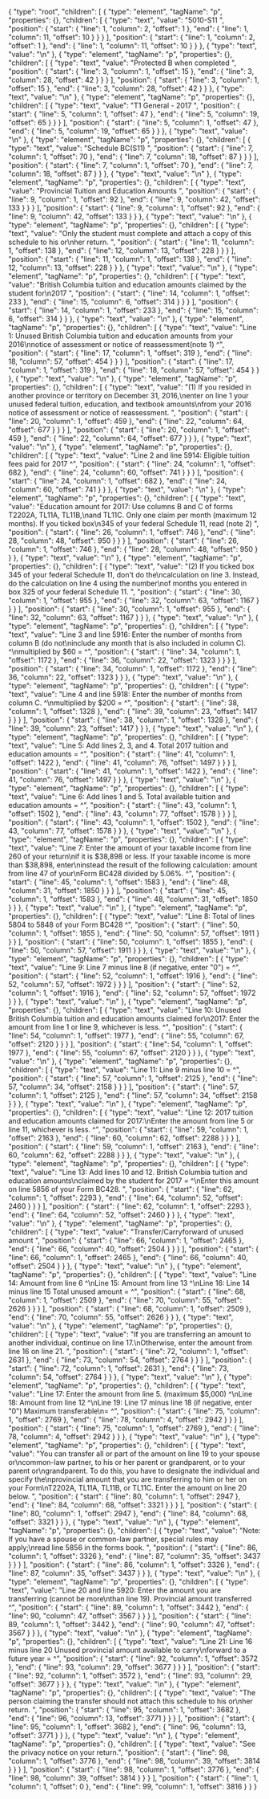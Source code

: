 {
  "type": "root",
  "children": [
    {
      "type": "element",
      "tagName": "p",
      "properties": {},
      "children": [
        {
          "type": "text",
          "value": "5010-S11 ",
          "position": {
            "start": {
              "line": 1,
              "column": 2,
              "offset": 1
            },
            "end": {
              "line": 1,
              "column": 11,
              "offset": 10
            }
          }
        }
      ],
      "position": {
        "start": {
          "line": 1,
          "column": 2,
          "offset": 1
        },
        "end": {
          "line": 1,
          "column": 11,
          "offset": 10
        }
      }
    },
    {
      "type": "text",
      "value": "\n"
    },
    {
      "type": "element",
      "tagName": "p",
      "properties": {},
      "children": [
        {
          "type": "text",
          "value": "Protected B when completed ",
          "position": {
            "start": {
              "line": 3,
              "column": 1,
              "offset": 15
            },
            "end": {
              "line": 3,
              "column": 28,
              "offset": 42
            }
          }
        }
      ],
      "position": {
        "start": {
          "line": 3,
          "column": 1,
          "offset": 15
        },
        "end": {
          "line": 3,
          "column": 28,
          "offset": 42
        }
      }
    },
    {
      "type": "text",
      "value": "\n"
    },
    {
      "type": "element",
      "tagName": "p",
      "properties": {},
      "children": [
        {
          "type": "text",
          "value": "T1 General - 2017 ",
          "position": {
            "start": {
              "line": 5,
              "column": 1,
              "offset": 47
            },
            "end": {
              "line": 5,
              "column": 19,
              "offset": 65
            }
          }
        }
      ],
      "position": {
        "start": {
          "line": 5,
          "column": 1,
          "offset": 47
        },
        "end": {
          "line": 5,
          "column": 19,
          "offset": 65
        }
      }
    },
    {
      "type": "text",
      "value": "\n"
    },
    {
      "type": "element",
      "tagName": "p",
      "properties": {},
      "children": [
        {
          "type": "text",
          "value": "Schedule BC(S11) ",
          "position": {
            "start": {
              "line": 7,
              "column": 1,
              "offset": 70
            },
            "end": {
              "line": 7,
              "column": 18,
              "offset": 87
            }
          }
        }
      ],
      "position": {
        "start": {
          "line": 7,
          "column": 1,
          "offset": 70
        },
        "end": {
          "line": 7,
          "column": 18,
          "offset": 87
        }
      }
    },
    {
      "type": "text",
      "value": "\n"
    },
    {
      "type": "element",
      "tagName": "p",
      "properties": {},
      "children": [
        {
          "type": "text",
          "value": "Provincial Tuition and Education Amounts ",
          "position": {
            "start": {
              "line": 9,
              "column": 1,
              "offset": 92
            },
            "end": {
              "line": 9,
              "column": 42,
              "offset": 133
            }
          }
        }
      ],
      "position": {
        "start": {
          "line": 9,
          "column": 1,
          "offset": 92
        },
        "end": {
          "line": 9,
          "column": 42,
          "offset": 133
        }
      }
    },
    {
      "type": "text",
      "value": "\n"
    },
    {
      "type": "element",
      "tagName": "p",
      "properties": {},
      "children": [
        {
          "type": "text",
          "value": "Only the student must complete and attach a copy of this schedule to his or\nher return. ",
          "position": {
            "start": {
              "line": 11,
              "column": 1,
              "offset": 138
            },
            "end": {
              "line": 12,
              "column": 13,
              "offset": 228
            }
          }
        }
      ],
      "position": {
        "start": {
          "line": 11,
          "column": 1,
          "offset": 138
        },
        "end": {
          "line": 12,
          "column": 13,
          "offset": 228
        }
      }
    },
    {
      "type": "text",
      "value": "\n"
    },
    {
      "type": "element",
      "tagName": "p",
      "properties": {},
      "children": [
        {
          "type": "text",
          "value": "British Columbia tuition and education amounts claimed by the student for\n2017 ",
          "position": {
            "start": {
              "line": 14,
              "column": 1,
              "offset": 233
            },
            "end": {
              "line": 15,
              "column": 6,
              "offset": 314
            }
          }
        }
      ],
      "position": {
        "start": {
          "line": 14,
          "column": 1,
          "offset": 233
        },
        "end": {
          "line": 15,
          "column": 6,
          "offset": 314
        }
      }
    },
    {
      "type": "text",
      "value": "\n"
    },
    {
      "type": "element",
      "tagName": "p",
      "properties": {},
      "children": [
        {
          "type": "text",
          "value": "Line 1: Unused British Columbia tuition and education amounts from your 2016\nnotice of assessment or notice of reassessment(note 1) ^",
          "position": {
            "start": {
              "line": 17,
              "column": 1,
              "offset": 319
            },
            "end": {
              "line": 18,
              "column": 57,
              "offset": 454
            }
          }
        }
      ],
      "position": {
        "start": {
          "line": 17,
          "column": 1,
          "offset": 319
        },
        "end": {
          "line": 18,
          "column": 57,
          "offset": 454
        }
      }
    },
    {
      "type": "text",
      "value": "\n"
    },
    {
      "type": "element",
      "tagName": "p",
      "properties": {},
      "children": [
        {
          "type": "text",
          "value": "(1) If you resided in another province or territory on December 31, 2016,\nenter on line 1 your unused federal tuition, education, and textbook amounts\nfrom your 2016 notice of assessment or notice of reassessment. ",
          "position": {
            "start": {
              "line": 20,
              "column": 1,
              "offset": 459
            },
            "end": {
              "line": 22,
              "column": 64,
              "offset": 677
            }
          }
        }
      ],
      "position": {
        "start": {
          "line": 20,
          "column": 1,
          "offset": 459
        },
        "end": {
          "line": 22,
          "column": 64,
          "offset": 677
        }
      }
    },
    {
      "type": "text",
      "value": "\n"
    },
    {
      "type": "element",
      "tagName": "p",
      "properties": {},
      "children": [
        {
          "type": "text",
          "value": "Line 2 and line 5914: Eligible tuition fees paid for 2017 ^",
          "position": {
            "start": {
              "line": 24,
              "column": 1,
              "offset": 682
            },
            "end": {
              "line": 24,
              "column": 60,
              "offset": 741
            }
          }
        }
      ],
      "position": {
        "start": {
          "line": 24,
          "column": 1,
          "offset": 682
        },
        "end": {
          "line": 24,
          "column": 60,
          "offset": 741
        }
      }
    },
    {
      "type": "text",
      "value": "\n"
    },
    {
      "type": "element",
      "tagName": "p",
      "properties": {},
      "children": [
        {
          "type": "text",
          "value": "Education amount for 2017: Use columns B and C of forms T2202A, TL11A, TL11B,\nand TL11C. Only one claim per month (maximum 12 months). If you ticked box\n345 of your federal Schedule 11, read (note 2) ",
          "position": {
            "start": {
              "line": 26,
              "column": 1,
              "offset": 746
            },
            "end": {
              "line": 28,
              "column": 48,
              "offset": 950
            }
          }
        }
      ],
      "position": {
        "start": {
          "line": 26,
          "column": 1,
          "offset": 746
        },
        "end": {
          "line": 28,
          "column": 48,
          "offset": 950
        }
      }
    },
    {
      "type": "text",
      "value": "\n"
    },
    {
      "type": "element",
      "tagName": "p",
      "properties": {},
      "children": [
        {
          "type": "text",
          "value": "(2) If you ticked box 345 of your federal Schedule 11, don't do the\ncalculation on line 3. Instead, do the calculation on line 4 using the number\nof months you entered in box 325 of your federal Schedule 11. ",
          "position": {
            "start": {
              "line": 30,
              "column": 1,
              "offset": 955
            },
            "end": {
              "line": 32,
              "column": 63,
              "offset": 1167
            }
          }
        }
      ],
      "position": {
        "start": {
          "line": 30,
          "column": 1,
          "offset": 955
        },
        "end": {
          "line": 32,
          "column": 63,
          "offset": 1167
        }
      }
    },
    {
      "type": "text",
      "value": "\n"
    },
    {
      "type": "element",
      "tagName": "p",
      "properties": {},
      "children": [
        {
          "type": "text",
          "value": "Line 3 and line 5916: Enter the number of months from column B (do not\ninclude any month that is also included in column C). ^\nmultiplied by $60 = ^",
          "position": {
            "start": {
              "line": 34,
              "column": 1,
              "offset": 1172
            },
            "end": {
              "line": 36,
              "column": 22,
              "offset": 1323
            }
          }
        }
      ],
      "position": {
        "start": {
          "line": 34,
          "column": 1,
          "offset": 1172
        },
        "end": {
          "line": 36,
          "column": 22,
          "offset": 1323
        }
      }
    },
    {
      "type": "text",
      "value": "\n"
    },
    {
      "type": "element",
      "tagName": "p",
      "properties": {},
      "children": [
        {
          "type": "text",
          "value": "Line 4 and line 5918: Enter the number of months from column C. ^\nmultiplied by $200 = ^",
          "position": {
            "start": {
              "line": 38,
              "column": 1,
              "offset": 1328
            },
            "end": {
              "line": 39,
              "column": 23,
              "offset": 1417
            }
          }
        }
      ],
      "position": {
        "start": {
          "line": 38,
          "column": 1,
          "offset": 1328
        },
        "end": {
          "line": 39,
          "column": 23,
          "offset": 1417
        }
      }
    },
    {
      "type": "text",
      "value": "\n"
    },
    {
      "type": "element",
      "tagName": "p",
      "properties": {},
      "children": [
        {
          "type": "text",
          "value": "Line 5: Add lines 2, 3, and 4. Total 2017 tuition and education amounts = ^",
          "position": {
            "start": {
              "line": 41,
              "column": 1,
              "offset": 1422
            },
            "end": {
              "line": 41,
              "column": 76,
              "offset": 1497
            }
          }
        }
      ],
      "position": {
        "start": {
          "line": 41,
          "column": 1,
          "offset": 1422
        },
        "end": {
          "line": 41,
          "column": 76,
          "offset": 1497
        }
      }
    },
    {
      "type": "text",
      "value": "\n"
    },
    {
      "type": "element",
      "tagName": "p",
      "properties": {},
      "children": [
        {
          "type": "text",
          "value": "Line 6: Add lines 1 and 5. Total available tuition and education amounts = ^",
          "position": {
            "start": {
              "line": 43,
              "column": 1,
              "offset": 1502
            },
            "end": {
              "line": 43,
              "column": 77,
              "offset": 1578
            }
          }
        }
      ],
      "position": {
        "start": {
          "line": 43,
          "column": 1,
          "offset": 1502
        },
        "end": {
          "line": 43,
          "column": 77,
          "offset": 1578
        }
      }
    },
    {
      "type": "text",
      "value": "\n"
    },
    {
      "type": "element",
      "tagName": "p",
      "properties": {},
      "children": [
        {
          "type": "text",
          "value": "Line 7: Enter the amount of your taxable income from line 260 of your return\nif it is $38,898 or less. If your taxable income is more than $38,898, enter\ninstead the result of the following calculation: amount from line 47 of your\nForm BC428 divided by 5.06%. ^",
          "position": {
            "start": {
              "line": 45,
              "column": 1,
              "offset": 1583
            },
            "end": {
              "line": 48,
              "column": 31,
              "offset": 1850
            }
          }
        }
      ],
      "position": {
        "start": {
          "line": 45,
          "column": 1,
          "offset": 1583
        },
        "end": {
          "line": 48,
          "column": 31,
          "offset": 1850
        }
      }
    },
    {
      "type": "text",
      "value": "\n"
    },
    {
      "type": "element",
      "tagName": "p",
      "properties": {},
      "children": [
        {
          "type": "text",
          "value": "Line 8: Total of lines 5804 to 5848 of your Form BC428 ^",
          "position": {
            "start": {
              "line": 50,
              "column": 1,
              "offset": 1855
            },
            "end": {
              "line": 50,
              "column": 57,
              "offset": 1911
            }
          }
        }
      ],
      "position": {
        "start": {
          "line": 50,
          "column": 1,
          "offset": 1855
        },
        "end": {
          "line": 50,
          "column": 57,
          "offset": 1911
        }
      }
    },
    {
      "type": "text",
      "value": "\n"
    },
    {
      "type": "element",
      "tagName": "p",
      "properties": {},
      "children": [
        {
          "type": "text",
          "value": "Line 9: Line 7 minus line 8 (if negative, enter \"0\") = ^",
          "position": {
            "start": {
              "line": 52,
              "column": 1,
              "offset": 1916
            },
            "end": {
              "line": 52,
              "column": 57,
              "offset": 1972
            }
          }
        }
      ],
      "position": {
        "start": {
          "line": 52,
          "column": 1,
          "offset": 1916
        },
        "end": {
          "line": 52,
          "column": 57,
          "offset": 1972
        }
      }
    },
    {
      "type": "text",
      "value": "\n"
    },
    {
      "type": "element",
      "tagName": "p",
      "properties": {},
      "children": [
        {
          "type": "text",
          "value": "Line 10: Unused British Columbia tuition and education amounts claimed for\n2017: Enter the amount from line 1 or line 9, whichever is less. ^",
          "position": {
            "start": {
              "line": 54,
              "column": 1,
              "offset": 1977
            },
            "end": {
              "line": 55,
              "column": 67,
              "offset": 2120
            }
          }
        }
      ],
      "position": {
        "start": {
          "line": 54,
          "column": 1,
          "offset": 1977
        },
        "end": {
          "line": 55,
          "column": 67,
          "offset": 2120
        }
      }
    },
    {
      "type": "text",
      "value": "\n"
    },
    {
      "type": "element",
      "tagName": "p",
      "properties": {},
      "children": [
        {
          "type": "text",
          "value": "Line 11: Line 9 minus line 10 = ^",
          "position": {
            "start": {
              "line": 57,
              "column": 1,
              "offset": 2125
            },
            "end": {
              "line": 57,
              "column": 34,
              "offset": 2158
            }
          }
        }
      ],
      "position": {
        "start": {
          "line": 57,
          "column": 1,
          "offset": 2125
        },
        "end": {
          "line": 57,
          "column": 34,
          "offset": 2158
        }
      }
    },
    {
      "type": "text",
      "value": "\n"
    },
    {
      "type": "element",
      "tagName": "p",
      "properties": {},
      "children": [
        {
          "type": "text",
          "value": "Line 12: 2017 tuition and education amounts claimed for 2017:\nEnter the amount from line 5 or line 11, whichever is less. ^",
          "position": {
            "start": {
              "line": 59,
              "column": 1,
              "offset": 2163
            },
            "end": {
              "line": 60,
              "column": 62,
              "offset": 2288
            }
          }
        }
      ],
      "position": {
        "start": {
          "line": 59,
          "column": 1,
          "offset": 2163
        },
        "end": {
          "line": 60,
          "column": 62,
          "offset": 2288
        }
      }
    },
    {
      "type": "text",
      "value": "\n"
    },
    {
      "type": "element",
      "tagName": "p",
      "properties": {},
      "children": [
        {
          "type": "text",
          "value": "Line 13: Add lines 10 and 12. British Columbia tuition and education amounts\nclaimed by the student for 2017 = ^\nEnter this amount on line 5856 of your Form BC428. ",
          "position": {
            "start": {
              "line": 62,
              "column": 1,
              "offset": 2293
            },
            "end": {
              "line": 64,
              "column": 52,
              "offset": 2460
            }
          }
        }
      ],
      "position": {
        "start": {
          "line": 62,
          "column": 1,
          "offset": 2293
        },
        "end": {
          "line": 64,
          "column": 52,
          "offset": 2460
        }
      }
    },
    {
      "type": "text",
      "value": "\n"
    },
    {
      "type": "element",
      "tagName": "p",
      "properties": {},
      "children": [
        {
          "type": "text",
          "value": "Transfer/Carryforward of unused amount ",
          "position": {
            "start": {
              "line": 66,
              "column": 1,
              "offset": 2465
            },
            "end": {
              "line": 66,
              "column": 40,
              "offset": 2504
            }
          }
        }
      ],
      "position": {
        "start": {
          "line": 66,
          "column": 1,
          "offset": 2465
        },
        "end": {
          "line": 66,
          "column": 40,
          "offset": 2504
        }
      }
    },
    {
      "type": "text",
      "value": "\n"
    },
    {
      "type": "element",
      "tagName": "p",
      "properties": {},
      "children": [
        {
          "type": "text",
          "value": "Line 14: Amount from line 6 ^\nLine 15: Amount from line 13 ^\nLine 16: Line 14 minus line 15 Total unused amount = ^",
          "position": {
            "start": {
              "line": 68,
              "column": 1,
              "offset": 2509
            },
            "end": {
              "line": 70,
              "column": 55,
              "offset": 2626
            }
          }
        }
      ],
      "position": {
        "start": {
          "line": 68,
          "column": 1,
          "offset": 2509
        },
        "end": {
          "line": 70,
          "column": 55,
          "offset": 2626
        }
      }
    },
    {
      "type": "text",
      "value": "\n"
    },
    {
      "type": "element",
      "tagName": "p",
      "properties": {},
      "children": [
        {
          "type": "text",
          "value": "If you are transferring an amount to another individual, continue on line 17.\nOtherwise, enter the amount from line 16 on line 21. ",
          "position": {
            "start": {
              "line": 72,
              "column": 1,
              "offset": 2631
            },
            "end": {
              "line": 73,
              "column": 54,
              "offset": 2764
            }
          }
        }
      ],
      "position": {
        "start": {
          "line": 72,
          "column": 1,
          "offset": 2631
        },
        "end": {
          "line": 73,
          "column": 54,
          "offset": 2764
        }
      }
    },
    {
      "type": "text",
      "value": "\n"
    },
    {
      "type": "element",
      "tagName": "p",
      "properties": {},
      "children": [
        {
          "type": "text",
          "value": "Line 17: Enter the amount from line 5. (maximum $5,000) ^\nLine 18: Amount from line 12 ^\nLine 19: Line 17 minus line 18 (if negative, enter \"0\") Maximum transferable\n= ^",
          "position": {
            "start": {
              "line": 75,
              "column": 1,
              "offset": 2769
            },
            "end": {
              "line": 78,
              "column": 4,
              "offset": 2942
            }
          }
        }
      ],
      "position": {
        "start": {
          "line": 75,
          "column": 1,
          "offset": 2769
        },
        "end": {
          "line": 78,
          "column": 4,
          "offset": 2942
        }
      }
    },
    {
      "type": "text",
      "value": "\n"
    },
    {
      "type": "element",
      "tagName": "p",
      "properties": {},
      "children": [
        {
          "type": "text",
          "value": "You can transfer all or part of the amount on line 19 to your spouse or\ncommon-law partner, to his or her parent or grandparent, or to your parent or\ngrandparent. To do this, you have to designate the individual and specify the\nprovincial amount that you are transferring to him or her on your Form\nT2202A, TL11A, TL11B, or TL11C. Enter the amount on line 20 below. ",
          "position": {
            "start": {
              "line": 80,
              "column": 1,
              "offset": 2947
            },
            "end": {
              "line": 84,
              "column": 68,
              "offset": 3321
            }
          }
        }
      ],
      "position": {
        "start": {
          "line": 80,
          "column": 1,
          "offset": 2947
        },
        "end": {
          "line": 84,
          "column": 68,
          "offset": 3321
        }
      }
    },
    {
      "type": "text",
      "value": "\n"
    },
    {
      "type": "element",
      "tagName": "p",
      "properties": {},
      "children": [
        {
          "type": "text",
          "value": "Note: If you have a spouse or common-law partner, special rules may apply;\nread line 5856 in the forms book. ",
          "position": {
            "start": {
              "line": 86,
              "column": 1,
              "offset": 3326
            },
            "end": {
              "line": 87,
              "column": 35,
              "offset": 3437
            }
          }
        }
      ],
      "position": {
        "start": {
          "line": 86,
          "column": 1,
          "offset": 3326
        },
        "end": {
          "line": 87,
          "column": 35,
          "offset": 3437
        }
      }
    },
    {
      "type": "text",
      "value": "\n"
    },
    {
      "type": "element",
      "tagName": "p",
      "properties": {},
      "children": [
        {
          "type": "text",
          "value": "Line 20 and line 5920: Enter the amount you are transferring (cannot be more\nthan line 19). Provincial amount transferred ^",
          "position": {
            "start": {
              "line": 89,
              "column": 1,
              "offset": 3442
            },
            "end": {
              "line": 90,
              "column": 47,
              "offset": 3567
            }
          }
        }
      ],
      "position": {
        "start": {
          "line": 89,
          "column": 1,
          "offset": 3442
        },
        "end": {
          "line": 90,
          "column": 47,
          "offset": 3567
        }
      }
    },
    {
      "type": "text",
      "value": "\n"
    },
    {
      "type": "element",
      "tagName": "p",
      "properties": {},
      "children": [
        {
          "type": "text",
          "value": "Line 21: Line 16 minus line 20 Unused provincial amount available to carry\nforward to a future year = ^",
          "position": {
            "start": {
              "line": 92,
              "column": 1,
              "offset": 3572
            },
            "end": {
              "line": 93,
              "column": 29,
              "offset": 3677
            }
          }
        }
      ],
      "position": {
        "start": {
          "line": 92,
          "column": 1,
          "offset": 3572
        },
        "end": {
          "line": 93,
          "column": 29,
          "offset": 3677
        }
      }
    },
    {
      "type": "text",
      "value": "\n"
    },
    {
      "type": "element",
      "tagName": "p",
      "properties": {},
      "children": [
        {
          "type": "text",
          "value": "The person claiming the transfer should not attach this schedule to his or\nher return. ",
          "position": {
            "start": {
              "line": 95,
              "column": 1,
              "offset": 3682
            },
            "end": {
              "line": 96,
              "column": 13,
              "offset": 3771
            }
          }
        }
      ],
      "position": {
        "start": {
          "line": 95,
          "column": 1,
          "offset": 3682
        },
        "end": {
          "line": 96,
          "column": 13,
          "offset": 3771
        }
      }
    },
    {
      "type": "text",
      "value": "\n"
    },
    {
      "type": "element",
      "tagName": "p",
      "properties": {},
      "children": [
        {
          "type": "text",
          "value": "See the privacy notice on your return.",
          "position": {
            "start": {
              "line": 98,
              "column": 1,
              "offset": 3776
            },
            "end": {
              "line": 98,
              "column": 39,
              "offset": 3814
            }
          }
        }
      ],
      "position": {
        "start": {
          "line": 98,
          "column": 1,
          "offset": 3776
        },
        "end": {
          "line": 98,
          "column": 39,
          "offset": 3814
        }
      }
    }
  ],
  "position": {
    "start": {
      "line": 1,
      "column": 1,
      "offset": 0
    },
    "end": {
      "line": 99,
      "column": 1,
      "offset": 3816
    }
  }
}
